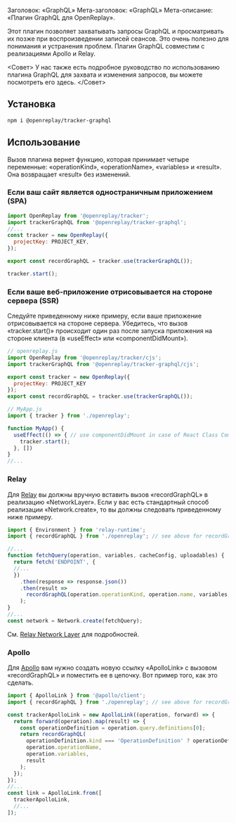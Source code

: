 Заголовок: «GraphQL»
Мета-заголовок: «GraphQL»
Мета-описание: «Плагин GraphQL для OpenReplay».

Этот плагин позволяет захватывать запросы GraphQL и просматривать их позже при воспроизведении записей сеансов. Это очень полезно для понимания и устранения проблем. Плагин GraphQL совместим с реализациями Apollo и Relay.

<Совет>
У нас также есть подробное руководство по использованию плагина GraphQL для захвата и изменения запросов, вы можете посмотреть его здесь.
</Совет>

## Установка


```bash
npm i @openreplay/tracker-graphql
```


## Использование

Вызов плагина вернет функцию, которая принимает четыре переменные: «operationKind», «operationName», «variables» и «result». Она возвращает «result» без изменений.

### Если ваш сайт является одностраничным приложением (SPA)


```js
import OpenReplay from '@openreplay/tracker';
import trackerGraphQL from '@openreplay/tracker-graphql';
//...
const tracker = new OpenReplay({
  projectKey: PROJECT_KEY,
});

export const recordGraphQL = tracker.use(trackerGraphQL());

tracker.start();
```


### Если ваше веб-приложение отрисовывается на стороне сервера (SSR)

Следуйте приведенному ниже примеру, если ваше приложение отрисовывается на стороне сервера. Убедитесь, что вызов «tracker.start()» происходит один раз после запуска приложения на стороне клиента (в «useEffect» или «componentDidMount»).


```js
// openreplay.js
import OpenReplay from '@openreplay/tracker/cjs';
import trackerGraphQL from '@openreplay/tracker-graphql/cjs';

export const tracker = new OpenReplay({
  projectKey: PROJECT_KEY
});
export const recordGraphQL = tracker.use(trackerGraphQL());

// MyApp.js
import { tracker } from './openreplay';

function MyApp() {
  useEffect(() => { // use componentDidMount in case of React Class Component
    tracker.start();
  }, [])
}
//...
```


### Relay

Для [Relay](https://relay.dev/) вы должны вручную вставить вызов «recordGraphQL» в реализацию «NetworkLayer». Если у вас есть стандартный способ реализации «Network.create», то вы должны следовать приведенному ниже примеру.


```js
import { Environment } from 'relay-runtime';
import { recordGraphQL } from './openreplay'; // see above for recordGraphQL definition

//...
function fetchQuery(operation, variables, cacheConfig, uploadables) {
  return fetch('ENDPOINT', {
  //...
  })
    .then(response => response.json())
    .then(result =>
      recordGraphQL(operation.operationKind, operation.name, variables, result)
    );
}
//...
const network = Network.create(fetchQuery);
```


См. [Relay Network Layer](https://relay.dev/docs/en/network-layer) для подробностей.

### Apollo

Для [Apollo](https://www.apollographql.com/) вам нужно создать новую ссылку «ApolloLink» с вызовом «recordGraphQL» и поместить ее в цепочку. Вот пример того, как это сделать.


```js
import { ApolloLink } from '@apollo/client';
import { recordGraphQL } from './openreplay'; // see above for recordGraphQL definition

const trackerApolloLink = new ApolloLink((operation, forward) => {
  return forward(operation).map(result) => {
    const operationDefinition = operation.query.definitions[0];
    return recordGraphQL(
      operationDefinition.kind === 'OperationDefinition' ? operationDefinition.operation : 'unknown?',
      operation.operationName,
      operation.variables,
      result
    );
  });
});
//...
const link = ApolloLink.from([
  trackerApolloLink,
  //...
]);
```


